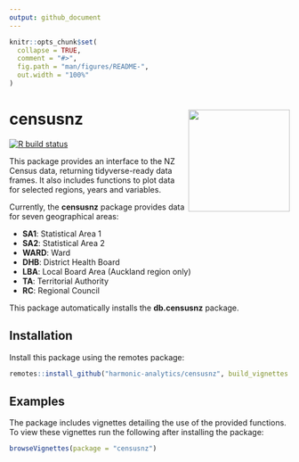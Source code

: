 ```yaml
---
output: github_document
---
```


<!-- README.md is generated from README.Rmd. Please edit that file -->

```r
knitr::opts_chunk$set(
  collapse = TRUE,
  comment = "#>",
  fig.path = "man/figures/README-",
  out.width = "100%"
)
```

# censusnz <img src='man/figures/logo.png' align="right" height="182.5" />

<!-- badges: start -->
[![R build status](https://github.com/harmonic-analytics/censusnz/workflows/R-CMD-check/badge.svg)](https://github.com/harmonic-analytics/censusnz/actions)
<!-- badges: end -->

This package provides an interface to the NZ Census data, returning
tidyverse-ready data frames. It also includes functions to plot data for
selected regions, years and variables.

Currently, the **censusnz** package provides data for seven geographical areas:

* **SA1**: Statistical Area 1
* **SA2**: Statistical Area 2
* **WARD**: Ward
* **DHB**: District Health Board
* **LBA**: Local Board Area (Auckland region only)
* **TA**: Territorial Authority
* **RC**: Regional Council

This package automatically installs the **db.censusnz** package.

## Installation

Install this package using the remotes package:

```r
remotes::install_github("harmonic-analytics/censusnz", build_vignettes = TRUE)
```

## Examples

The package includes vignettes detailing the use of the provided functions.
To view these vignettes run the following after installing the package:
  
```r
browseVignettes(package = "censusnz")
```
